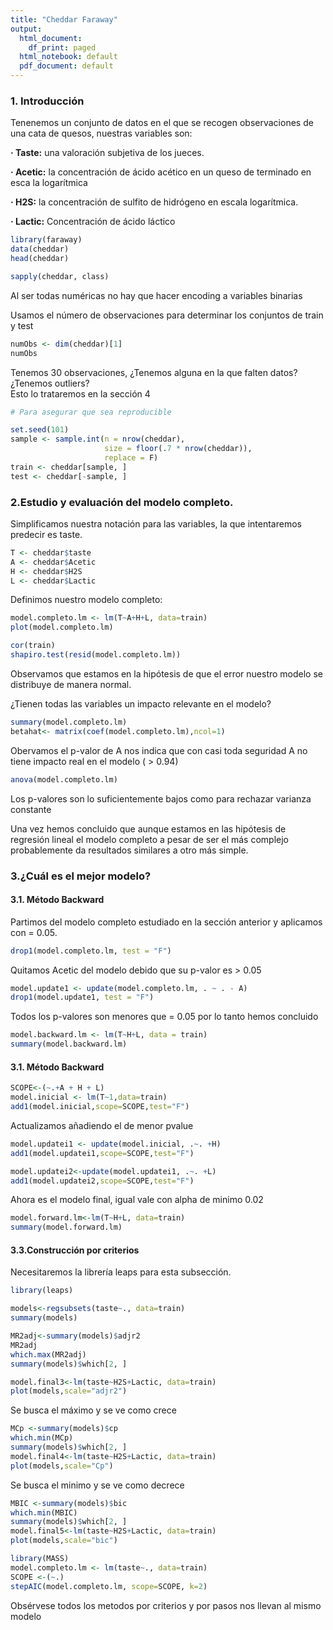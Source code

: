 ---
title: "Cheddar Faraway"
output:
  html_document:
    df_print: paged
  html_notebook: default
  pdf_document: default
---

### 1. Introducción

Tenenemos un conjunto de datos en el que se recogen observaciones de una cata de
quesos, nuestras variables son:   


**· Taste:** una valoración subjetiva de los jueces.   

**· Acetic:** la concentración de ácido acético en un queso de terminado en esca
la logarítmica  

**· H2S:** la concentración de sulfito de hidrógeno en escala logarítmica.

**· Lactic:** Concentración de ácido láctico

```{r}
library(faraway)
data(cheddar)
head(cheddar)
```

```{r}
sapply(cheddar, class)
```

Al ser todas numéricas no hay que hacer encoding a variables binarias

Usamos el número de observaciones para determinar los conjuntos de train y
test

```{r}
numObs <- dim(cheddar)[1]
numObs
```
Tenemos 30 observaciones, ¿Tenemos alguna en la que falten datos?
¿Tenemos outliers?  
Esto lo trataremos en la sección 4


```{r}
# Para asegurar que sea reproducible

set.seed(101)
sample <- sample.int(n = nrow(cheddar), 
                     size = floor(.7 * nrow(cheddar)), 
                     replace = F)
train <- cheddar[sample, ]
test <- cheddar[-sample, ]

```


### 2.Estudio y evaluación del modelo completo.  

Simplificamos nuestra notación para las variables, la que intentaremos predecir
es taste.

```{r}
T <- cheddar$taste
A <- cheddar$Acetic
H <- cheddar$H2S
L <- cheddar$Lactic
```


Definimos nuestro modelo completo:

```{r}
model.completo.lm <- lm(T~A+H+L, data=train)
plot(model.completo.lm)
```

```{r}
cor(train)
shapiro.test(resid(model.completo.lm))

```
Observamos que estamos en la hipótesis de que el error nuestro modelo se
distribuye de manera normal.  

¿Tienen todas las variables un impacto relevante en el modelo?

```{r}
summary(model.completo.lm)
betahat<- matrix(coef(model.completo.lm),ncol=1)
```

Obervamos el p-valor de A nos indica que con casi toda seguridad A no tiene 
impacto real en el modelo ( > 0.94)


```{r}
anova(model.completo.lm)
```

Los p-valores son lo suficientemente bajos como para rechazar varianza constante  

Una vez hemos concluido que aunque estamos en las hipótesis de regresión lineal
el modelo completo a pesar de ser el más complejo probablemente da resultados 
similares a otro más simple.  

### 3.¿Cuál es el mejor modelo?

#### 3.1. Método Backward  

Partimos del modelo completo estudiado en la sección anterior y aplicamos con
\alpha = 0.05.

```{r}
drop1(model.completo.lm, test = "F")
```
    
Quitamos Acetic del modelo debido que su p-valor es > 0.05 
```{r}
model.update1 <- update(model.completo.lm, . ~ . - A)
drop1(model.update1, test = "F")
```

Todos los p-valores son menores que \alpha = 0.05 por lo tanto hemos concluido

```{r}
model.backward.lm <- lm(T~H+L, data = train)
summary(model.backward.lm)
```

#### 3.1. Método Backward 


```{r}
SCOPE<-(~.+A + H + L)
model.inicial <- lm(T~1,data=train)
add1(model.inicial,scope=SCOPE,test="F")

```


Actualizamos añadiendo el de menor pvalue
```{r}
model.updatei1 <- update(model.inicial, .~. +H)
add1(model.updatei1,scope=SCOPE,test="F")
```


```{r}
model.updatei2<-update(model.updatei1, .~. +L)
add1(model.updatei2,scope=SCOPE,test="F")
```
Ahora es el modelo final, igual vale con alpha de minimo 0.02

```{r}
model.forward.lm<-lm(T~H+L, data=train)
summary(model.forward.lm)
```

#### 3.3.Construcción por criterios

Necesitaremos la librería leaps para esta subsección.

```{r}
library(leaps)
```


```{r}
models<-regsubsets(taste~., data=train)
summary(models)
```


```{r}
MR2adj<-summary(models)$adjr2
MR2adj
which.max(MR2adj)
summary(models)$which[2, ]
```

```{r}
model.final3<-lm(taste~H2S+Lactic, data=train)
plot(models,scale="adjr2")
```
Se busca el máximo y se ve como crece

```{r}
MCp <-summary(models)$cp
which.min(MCp)
summary(models)$which[2, ]
model.final4<-lm(taste~H2S+Lactic, data=train)
plot(models,scale="Cp")
```

Se busca el minimo y se ve como decrece
```{r}
MBIC <-summary(models)$bic
which.min(MBIC)
summary(models)$which[2, ]
model.final5<-lm(taste~H2S+Lactic, data=train)
plot(models,scale="bic")
```

```{r}
library(MASS)
model.completo.lm <- lm(taste~., data=train)
SCOPE <-(~.)
stepAIC(model.completo.lm, scope=SCOPE, k=2)
```

Obsérvese todos los metodos por criterios y por pasos nos llevan al mismo modelo

